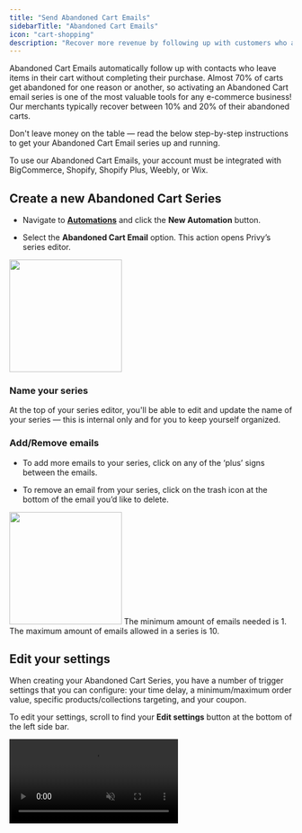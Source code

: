 ```yaml
---
title: "Send Abandoned Cart Emails"
sidebarTitle: "Abandoned Cart Emails"
icon: "cart-shopping"
description: "Recover more revenue by following up with customers who abandon their cart."
---
```


Abandoned Cart Emails automatically follow up with contacts who leave items in their cart without completing their purchase. Almost 70% of carts get abandoned for one reason or another, so activating an Abandoned Cart email series is one of the most valuable tools for any e-commerce business! Our merchants typically recover between 10% and 20% of their abandoned carts.

Don't leave money on the table — read the below step-by-step instructions to get your Abandoned Cart Email series up and running.

<Note>
  To use our Abandoned Cart Emails, your account must be integrated with BigCommerce, Shopify, Shopify Plus, Weebly, or Wix.
</Note>

## Create a new Abandoned Cart Series

* Navigate to [**Automations**](https://dashboard.privy.com/automations) and click the **New Automation** button.

* Select the **Abandoned Cart Email** option. This action opens Privy’s series editor.

<img height="200" src="/images/automations/create-new-abandoned-cart-series.gif" />

### Name your series

At the top of your series editor, you'll be able to edit and update the name of your series — this is internal only and for you to keep yourself organized.

### Add/Remove emails

* To add more emails to your series, click on any of the ‘plus’ signs between the emails.

* To remove an email from your series, click on the trash icon at the bottom of the email you’d like to delete.

<img height="200" src="/images/automations/abandoned-cart-add-remove.gif" />

<Info>
  The minimum amount of emails needed is 1. The maximum amount of emails allowed in a series is 10.
</Info>

## Edit your settings

When creating your Abandoned Cart Series, you have a number of trigger settings that you can configure: your time delay, a minimum/maximum order value, specific products/collections targeting, and your coupon.

To edit your settings, scroll to find your **Edit settings** button at the bottom of the left side bar.

<video autoPlay muted loop playsInline className="ace-settings" src="/images/automations/abandoned-cart-settings.mp4" />

### Time Delay

Configure your time delay to determine how long your first email triggers after the cart is abandoned, and how much of a delay there is between each subsequent email triggers. You can customize each email’s time delay by number of minutes, hours, or days.

### Minimum/Maximum Cart Value

This setting is optional. It allows you to restrict this series from triggering unless the customers' cart meets a certain minimum or maximum subtotal in their cart. By default, this is set to a minimum  cart value of $1 with no maximum cart value, which means that carts with any and all value will receive this series once they are abandoned by an eligible contact.

### Products/Collections

This setting is optional. It allows you to restrict this series from triggering unless the customers' cart contains your selected products or collections. By default, this setting is disabled, which means that an abandoned cart will trigger this series regardless of which products are in the cart.

### Coupon

Attach a coupon code to your series. By default, none of the emails in the default series templates include a coupon code. However, if you want to attach a coupon code, you can [follow these instructions](https://privy.mintlify.app/docs/learn/content/coupon-codes#automations:~:text=To%20insert%20a%20coupon%20in%20your%20Automation%3A) to insert a code into your templates as you customize them!

<Warning>
  Only 1 coupon can be attached per email series.
</Warning>

## Customize your templates

To edit the appearance of each of your emails, click the Edit icon to access the email editor:

<img height="200" src="/images/automations/edit-abandoned-cart.png" />

Click **Templates** and select **Choose a Template** from the dropdown menu to start with one of Privy's templates, or choose one of your own Saved Templates. If you need help using our drag and drop email editor, check out this guide.

To edit the email’s Subject Line and Preview Text, click to edit the bar at the top of the email editor. Click done to close the bar after making your changes:

<video autoPlay muted loop playsInline className="ace-subject-line" src="/images/automations/abandoned-cart-subject-line.mp4" />

By default, your templates will include a **Cart Summary**, which will reveal each product in your customer's cart, as well as Call-To-Actions leading directly to your customer's cart URL.

Click **Preview** to see a mobile and desktop preview of your content, or click **Send test email** to send a test email to yourself and/or other users on your Privy account.

Once you’ve made all your edits, click **Save**. Click **Back to series** to exit the editor and head back to your Welcome Series.

## Activate your series

Once you’ve customized your templates and edited your settings, you’re ready to launch your Abandoned Cart Series! Click the **Activate** button in the upper right corner of your series.

<Warning>
  After your series is activated, you will not be able to add/remove emails from your series. To accomplish this, you will need to duplicate or start a new series.
</Warning>

Once your series is live, you can [review its performance](https://privy.mintlify.app/docs/learn/automations/automations-reporting) at any time.

### Disable other providers' abandoned cart emails

Before you activate your abandoned cart emails in Privy, make sure that you've disabled all other abandoned cart emails from other providers to avoid customers receiving multiple different series.

<Icon icon="circle-question" /> **How to disable Shopify abandoned checkout emails**

* Log into your Shopify account and go to **Settings**.

* Click on **Checkout** and scroll down to find the **Abandoned Checkouts** options.

* De-select the checkbox next to **Automatically send abandoned checkout emails**.

* Click the **Save** button to save the changes. 

<img height="200" src="/images/automations/disable-shopify-ace.png" />

<Icon icon="circle-question" /> **How to disable BigCommerce abandoned cart emails**

* Log into your BigCommerce account and navigate to **Marketing** > **Abandoned Cart Notifications** via the sidebar menu. 

* Locate the *Active?* column and click the **checkmark** next to the email(s) you need to deactivate.

<img height="200" src="/images/automations/disable-bc-ace.png" />

<Icon icon="circle-question" /> **How to disable Wix abandoned cart emails**

To disable Wix's default emails, log in to your Wix account and go to the [Automations](https://www.wix.com/my-account/site-selector/?buttonText=Go%20to%20Automated%20Emails\&title=Select%20a%20Site\&autoSelectOnSingleSite=true\&actionUrl=https://www.wix.com/dashboard/%7B%7BmetaSiteId%7D%7D/triggers/) tab. From here, ensure the **Email visitors to recover abandoned cart** option is disabled. 

<Icon icon="circle-question" /> **How to disable Weebly abandoned cart emails**

To disable Weebly's default emails, log in to your Weebly account and click **Disable** from **Store** > **Orders** > **Abandoned Carts**. Going forward, Abandoned Cart emails will no longer be sent from Weebly. If there are emails queued up to be sent from Weebly, disabling the Abandoned Carts feature will cancel them.

## Who gets Abandoned Cart Emails?

A contact must meet the following criteria to receive your Abandoned Cart Emails:

<AccordionGroup>
  <Accordion title="They are a known and reachable contact." defaultOpen={false}>
    The shopper must be known and eligible to receive email marketing from your business. A known contact has a profile in your Privy account, and an eligible contact has a 'mailable' status in Privy.&#x20;

    Additionally, the contact must also be "cookied" by Privy so that their actions are tied to a specific email address. A tracking cookie is placed in their browser when they submit a Privy display or provide their email address and agree to receive marketing communications through the checkout flow for Shopify, Shopify Plus, and Weebly storefronts.
  </Accordion>

  <Accordion title="They have the appropriate cart value." defaultOpen={false}>
    If you have a connected BigCommerce, Shopify, or Wix store, Privy can detect the amount of value in a shopper’s cart during their visit. If the value in their cart is greater than or equal to the minimum value and does not exceed any set maximum threshold, the shopper will remain eligible to receive the abandoned cart email. 
  </Accordion>

  <Accordion title="They have the appropriate products in their cart." defaultOpen={false}>
    If you have a connected Shopify store, Privy can detect products in a shopper's cart via your store's product IDs. If you've set up any product/collection restrictions, the shopper's cart must contain at least one of the products identified.
  </Accordion>

  <Accordion title="Enough time has passed since their visit." defaultOpen={false}>
    When a shopper visits your site, their activity is recorded within Privy. If their last visit occurred after the time you have set in the “last seen” setting, then they remain eligible to receive the abandoned cart email. 
  </Accordion>

  <Accordion title="They have not purchased during the series." defaultOpen={false}>
    Once a shopper completes a purchase, they will no longer receive any additional abandoned cart emails within a series. If you had a series configured to send 2 hours, 24 hours, and 72 hours after a visit, a shopper who purchased at hour three would not receive the second and third emails. The shopper would need to return to your site and start a new qualifying cart for a series to begin again. 
  </Accordion>
</AccordionGroup>

<Note>
  **Note:** To receive an email, a shopper must meet the criteria of each email in a series at the time that each email is scheduled to be sent. Additionally, a shopper cannot qualify for the same abandoned cart series more than once within a 48-hour period. 
</Note>
